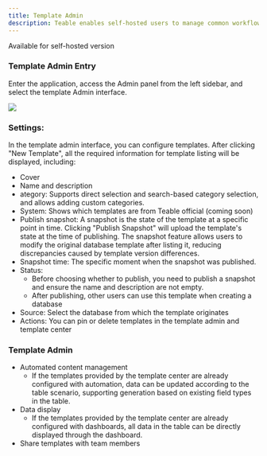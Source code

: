 ```yaml
---
title: Template Admin
description: Teable enables self-hosted users to manage common workflow templates across their organization, making it easy to apply various business scenarios and boost productivity.
---
```


<Tip>Available for self-hosted version</Tip>


### Template Admin Entry
Enter the application, access the Admin panel from the left sidebar, and select the template Admin interface.

![](/images/2025-04-11-16-14-50.png)

### Settings:
In the template admin interface, you can configure templates.
After clicking "New Template", all the required information for template listing will be displayed, including:
- Cover
- Name and description
- ategory: Supports direct selection and search-based category selection, and allows adding custom categories.
- System: Shows which templates are from Teable official (coming soon)
- Publish snapshot: A snapshot is the state of the template at a specific point in time. Clicking "Publish Snapshot" will upload the template's state at the time of publishing. The snapshot feature allows users to modify the original database template after listing it, reducing discrepancies caused by template version differences.
- Snapshot time: The specific moment when the snapshot was published.
- Status:
  - Before choosing whether to publish, you need to publish a snapshot and ensure the name and description are not empty.
  - After publishing, other users can use this template when creating a database
- Source: Select the database from which the template originates
- Actions: You can pin or delete templates in the template admin and template center

### Template Admin

- Automated content management
    - If the templates provided by the template center are already configured with automation, data can be updated according to the table scenario, supporting generation based on existing field types in the table.
- Data display
    - If the templates provided by the template center are already configured with dashboards, all data in the table can be directly displayed through the dashboard.
- Share templates with team members 
